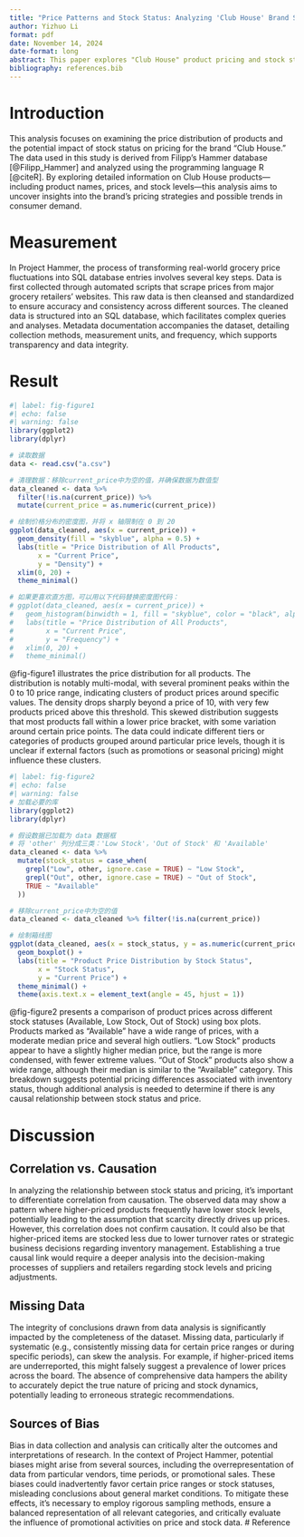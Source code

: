 ---
title: "Price Patterns and Stock Status: Analyzing 'Club House' Brand Strategies"
author: Yizhuo Li
format: pdf
date: November 14, 2024
date-format: long
abstract: This paper explores "Club House" product pricing and stock status impact, using data from the Filipp Hammer database. Results show most products priced low, with slight price differences by stock status. Caution is advised due to causation, missing data, and bias concerns, providing insights into potential influences on Club House’s pricing strategy.
bibliography: references.bib
---

# Introduction
This analysis focuses on examining the price distribution of products and the potential impact of stock status on pricing for the brand "Club House." The data used in this study is derived from Filipp’s Hammer database [@Filipp_Hammer] and analyzed using the programming language R [@citeR]. By exploring detailed information on Club House products—including product names, prices, and stock levels—this analysis aims to uncover insights into the brand's pricing strategies and possible trends in consumer demand.

# Measurement
In Project Hammer, the process of transforming real-world grocery price fluctuations into SQL database entries involves several key steps. Data is first collected through automated scripts that scrape prices from major grocery retailers’ websites. This raw data is then cleansed and standardized to ensure accuracy and consistency across different sources. The cleaned data is structured into an SQL database, which facilitates complex queries and analyses. Metadata documentation accompanies the dataset, detailing collection methods, measurement units, and frequency, which supports transparency and data integrity.

# Result
```{r}
#| label: fig-figure1
#| echo: false
#| warning: false
library(ggplot2)
library(dplyr)

# 读取数据
data <- read.csv("a.csv")

# 清理数据：移除current_price中为空的值，并确保数据为数值型
data_cleaned <- data %>%
  filter(!is.na(current_price)) %>%
  mutate(current_price = as.numeric(current_price))

# 绘制价格分布的密度图，并将 x 轴限制在 0 到 20
ggplot(data_cleaned, aes(x = current_price)) +
  geom_density(fill = "skyblue", alpha = 0.5) +
  labs(title = "Price Distribution of All Products",
       x = "Current Price",
       y = "Density") +
  xlim(0, 20) +
  theme_minimal()

# 如果更喜欢直方图，可以用以下代码替换密度图代码：
# ggplot(data_cleaned, aes(x = current_price)) +
#   geom_histogram(binwidth = 1, fill = "skyblue", color = "black", alpha = 0.7) +
#   labs(title = "Price Distribution of All Products",
#        x = "Current Price",
#        y = "Frequency") +
#   xlim(0, 20) +
#   theme_minimal()

```
@fig-figure1 illustrates the price distribution for all products. The distribution is notably multi-modal, with several prominent peaks within the 0 to 10 price range, indicating clusters of product prices around specific values. The density drops sharply beyond a price of 10, with very few products priced above this threshold. This skewed distribution suggests that most products fall within a lower price bracket, with some variation around certain price points. The data could indicate different tiers or categories of products grouped around particular price levels, though it is unclear if external factors (such as promotions or seasonal pricing) might influence these clusters.
```{r}
#| label: fig-figure2
#| echo: false
#| warning: false
# 加载必要的库
library(ggplot2)
library(dplyr)

# 假设数据已加载为 data 数据框
# 将 'other' 列分成三类：'Low Stock'，'Out of Stock' 和 'Available'
data_cleaned <- data %>%
  mutate(stock_status = case_when(
    grepl("Low", other, ignore.case = TRUE) ~ "Low Stock",
    grepl("Out", other, ignore.case = TRUE) ~ "Out of Stock",
    TRUE ~ "Available"
  ))

# 移除current_price中为空的值
data_cleaned <- data_cleaned %>% filter(!is.na(current_price))

# 绘制箱线图
ggplot(data_cleaned, aes(x = stock_status, y = as.numeric(current_price))) +
  geom_boxplot() +
  labs(title = "Product Price Distribution by Stock Status",
       x = "Stock Status",
       y = "Current Price") +
  theme_minimal() +
  theme(axis.text.x = element_text(angle = 45, hjust = 1))

```
\newpage
@fig-figure2 presents a comparison of product prices across different stock statuses (Available, Low Stock, Out of Stock) using box plots. Products marked as “Available” have a wide range of prices, with a moderate median price and several high outliers. "Low Stock" products appear to have a slightly higher median price, but the range is more condensed, with fewer extreme values. “Out of Stock” products also show a wide range, although their median is similar to the “Available” category. This breakdown suggests potential pricing differences associated with inventory status, though additional analysis is needed to determine if there is any causal relationship between stock status and price.

# Discussion
## Correlation vs. Causation

In analyzing the relationship between stock status and pricing, it's important to differentiate correlation from causation. The observed data may show a pattern where higher-priced products frequently have lower stock levels, potentially leading to the assumption that scarcity directly drives up prices. However, this correlation does not confirm causation. It could also be that higher-priced items are stocked less due to lower turnover rates or strategic business decisions regarding inventory management. Establishing a true causal link would require a deeper analysis into the decision-making processes of suppliers and retailers regarding stock levels and pricing adjustments.

## Missing Data

The integrity of conclusions drawn from data analysis is significantly impacted by the completeness of the dataset. Missing data, particularly if systematic (e.g., consistently missing data for certain price ranges or during specific periods), can skew the analysis. For example, if higher-priced items are underreported, this might falsely suggest a prevalence of lower prices across the board. The absence of comprehensive data hampers the ability to accurately depict the true nature of pricing and stock dynamics, potentially leading to erroneous strategic recommendations.

## Sources of Bias

Bias in data collection and analysis can critically alter the outcomes and interpretations of research. In the context of Project Hammer, potential biases might arise from several sources, including the overrepresentation of data from particular vendors, time periods, or promotional sales. These biases could inadvertently favor certain price ranges or stock statuses, misleading conclusions about general market conditions. To mitigate these effects, it's necessary to employ rigorous sampling methods, ensure a balanced representation of all relevant categories, and critically evaluate the influence of promotional activities on price and stock data.
# Reference
